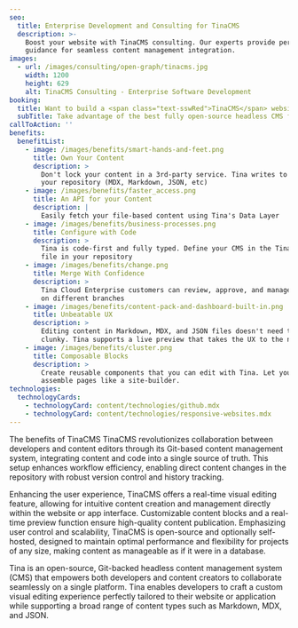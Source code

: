 ```yaml
---
seo:
  title: Enterprise Development and Consulting for TinaCMS
  description: >-
    Boost your website with TinaCMS consulting. Our experts provide personalized
    guidance for seamless content management integration.
images:
  - url: /images/consulting/open-graph/tinacms.jpg
    width: 1200
    height: 629
    alt: TinaCMS Consulting - Enterprise Software Development
booking:
  title: Want to build a <span class="text-sswRed">TinaCMS</span> website?
  subTitle: Take advantage of the best fully open-source headless CMS for Git
callToAction: ''
benefits:
  benefitList:
    - image: /images/benefits/smart-hands-and-feet.png
      title: Own Your Content
      description: >
        Don't lock your content in a 3rd-party service. Tina writes to files in
        your repository (MDX, Markdown, JSON, etc)
    - image: /images/benefits/faster_access.png
      title: An API for your Content
      description: |
        Easily fetch your file-based content using Tina's Data Layer
    - image: /images/benefits/business-processes.png
      title: Configure with Code
      description: >
        Tina is code-first and fully typed. Define your CMS in the Tina config
        file in your repository
    - image: /images/benefits/change.png
      title: Merge With Confidence
      description: >
        Tina Cloud Enterprise customers can review, approve, and manage content
        on different branches
    - image: /images/benefits/content-pack-and-dashboard-built-in.png
      title: Unbeatable UX
      description: >
        Editing content in Markdown, MDX, and JSON files doesn't need to feel
        clunky. Tina supports a live preview that takes the UX to the next level
    - image: /images/benefits/cluster.png
      title: Composable Blocks
      description: >
        Create reusable components that you can edit with Tina. Let your team
        assemble pages like a site-builder.
technologies:
  technologyCards:
    - technologyCard: content/technologies/github.mdx
    - technologyCard: content/technologies/responsive-websites.mdx
---
```


The benefits of TinaCMS
TinaCMS revolutionizes collaboration between developers and content editors through its Git-based content management system, integrating content and code into a single source of truth. This setup enhances workflow efficiency, enabling direct content changes in the repository with robust version control and history tracking.

Enhancing the user experience, TinaCMS offers a real-time visual editing feature, allowing for intuitive content creation and management directly within the website or app interface. Customizable content blocks and a real-time preview function ensure high-quality content publication. Emphasizing user control and scalability, TinaCMS is open-source and optionally self-hosted, designed to maintain optimal performance and flexibility for projects of any size, making content as manageable as if it were in a database.

<VideoEmbed url="https://www.youtube.com/watch?v=zRkeKSZjlyw" caption="TinaCMS Demo " duration="4min" />

Tina is an open-source, Git-backed headless content management system (CMS) that empowers both developers and content creators to collaborate seamlessly on a single platform. Tina enables developers to craft a custom visual editing experience perfectly tailored to their website or application while supporting a broad range of content types such as Markdown, MDX, and JSON.
